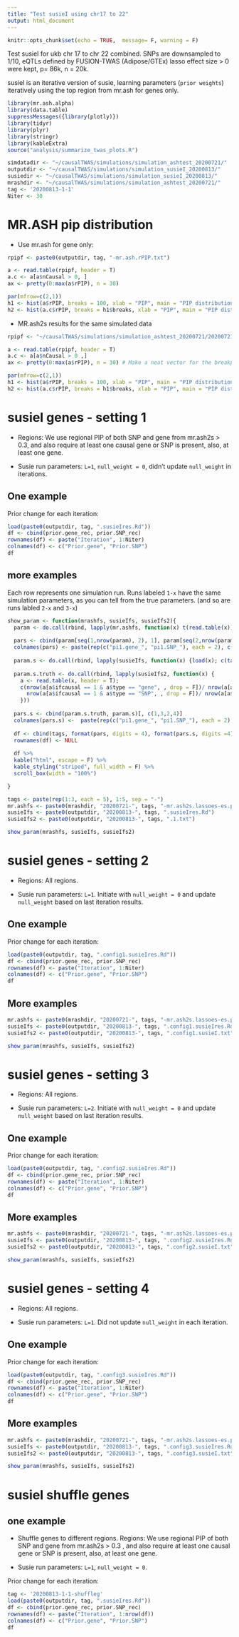 ```yaml
---
title: "Test susieI using chr17 to 22"
output: html_document
---
```


```r
knitr::opts_chunk$set(echo = TRUE,  message= F, warning = F)
```

Test susieI for ukb chr 17 to chr 22 combined. SNPs are downsampled to 1/10, eQTLs defined by FUSION-TWAS (Adipose/GTEx) lasso effect size > 0 were kept, p= 86k, n = 20k.

susieI is an iterative version of susie, learning parameters (`prior weights`) iteratively using the top region from mr.ash for genes only.

```r
library(mr.ash.alpha)
library(data.table)
suppressMessages({library(plotly)})
library(tidyr)
library(plyr)
library(stringr)
library(kableExtra)
source("analysis/summarize_twas_plots.R")
```
```r
simdatadir <- "~/causalTWAS/simulations/simulation_ashtest_20200721/"
outputdir <- "~/causalTWAS/simulations/simulation_susieI_20200813/"
susiedir <- "~/causalTWAS/simulations/simulation_susieI_20200813/"
mrashdir <- "~/causalTWAS/simulations/simulation_ashtest_20200721/"
tag <- '20200813-1-1'
Niter <- 30
```

# MR.ASH pip distribution

* Use mr.ash for gene only:

```r
rpipf <- paste0(outputdir, tag, "-mr.ash.rPIP.txt")

a <- read.table(rpipf, header = T)
a.c <- a[a$nCausal > 0, ]
ax <- pretty(0:max(a$rPIP), n = 30)

par(mfrow=c(2,1))
h1 <- hist(a$rPIP, breaks = 100, xlab = "PIP", main = "PIP distribution-all", col = "grey"); grid()
h2 <- hist(a.c$rPIP, breaks = h1$breaks, xlab = "PIP", main = "PIP distribution-causal", col = "salmon");grid()
```

* MR.ash2s results for the same simulated data

```r
rpipf <- "~/causalTWAS/simulations/simulation_ashtest_20200721/20200721-1-1-mr.ash2s.lassoes-es.rPIP.txt"

a <- read.table(rpipf, header = T)
a.c <- a[a$nCausal > 0 ,]
ax <- pretty(0:max(a$rPIP), n = 30) # Make a neat vector for the breakpoints

par(mfrow=c(2,1))
h1 <- hist(a$rPIP, breaks = 100, xlab = "PIP", main = "PIP distribution-all", col = "grey"); grid()
h2 <- hist(a.c$rPIP, breaks = h1$breaks, xlab = "PIP", main = "PIP distribution-causal", col = "salmon");grid()
```

# susieI genes - setting 1

* Regions: We use regional PIP of both SNP and gene from mr.ash2s > 0.3, and also require at least one causal gene or SNP is present, also, at least one gene.

* Susie run parameters: `L=1`, `null_weight = 0`, didn't update `null_weight` in iterations.

## One example

Prior change for each iteration:
```r
load(paste0(outputdir, tag, ".susieIres.Rd"))
df <- cbind(prior.gene_rec, prior.SNP_rec)
rownames(df) <- paste("Iteration", 1:Niter)
colnames(df) <- c("Prior.gene", "Prior.SNP")
df
```

## more examples

Each row represents one simulation run. Runs labeled `1-x` have the same simulation parameters, as you can tell from the true parameters. (and so are runs labled `2-x` and `3-x`)

```r
show_param <- function(mrashfs, susieIfs, susieIfs2){
  param <- do.call(rbind, lapply(mr.ashfs, function(x) t(read.table(x))[2:1,]))
 
  pars <- cbind(param[seq(1,nrow(param), 2), 1], param[seq(2,nrow(param), 2), 1], param[seq(1,nrow(param), 2), 3], param[seq(2,nrow(param), 2), 3])
  colnames(pars) <- paste(rep(c("pi1.gene_", "pi1.SNP_"), each = 2), c("truth", "mr.ash2"), sep = "")
    
  param.s <- do.call(rbind, lapply(susieIfs, function(x) {load(x); c(tail(prior.gene_rec, 1), tail(prior.SNP_rec,1))}))
  
  param.s.truth <- do.call(rbind, lapply(susieIfs2, function(x) {
    a <- read.table(x, header = T);
    c(nrow(a[a$ifcausal == 1 & a$type == "gene", , drop = F])/ nrow(a[a$type == "gene", , drop = F]),
      nrow(a[a$ifcausal == 1 & a$type == "SNP", , drop = F])/ nrow(a[a$type == "SNP", , drop = F]))
    }))
  
  pars.s <- cbind(param.s.truth, param.s)[, c(1,3,2,4)]
  colnames(pars.s) <-  paste(rep(c("pi1.gene_", "pi1.SNP_"), each = 2), c("susietruth", "susieI"), sep = "")
  
  df <- cbind(tags, format(pars, digits = 4), format(pars.s, digits =4))
  rownames(df) <- NULL
  
  df %>% 
  kable("html", escape = F) %>%
  kable_styling("striped", full_width = F) %>%
  scroll_box(width = "100%")

}

tags <- paste(rep(1:3, each = 5), 1:5, sep = "-")
mr.ashfs <- paste0(mrashdir, "20200721-", tags, "-mr.ash2s.lassoes-es.param.txt")
susieIfs <- paste0(outputdir, "20200813-", tags, ".susieIres.Rd")
susieIfs2 <- paste0(outputdir, "20200813-", tags, ".1.txt")

show_param(mrashfs, susieIfs, susieIfs2)
```


# susieI genes - setting 2

* Regions: All regions. 

* Susie run parameters: `L=1`. Initiate with `null_weight = 0` and update `null_weight` based on last iteration results.

## One example

Prior change for each iteration:
```r
load(paste0(outputdir, tag, ".config1.susieIres.Rd"))
df <- cbind(prior.gene_rec, prior.SNP_rec)
rownames(df) <- paste("Iteration", 1:Niter)
colnames(df) <- c("Prior.gene", "Prior.SNP")
df
```

## More examples

```r
mr.ashfs <- paste0(mrashdir, "20200721-", tags, "-mr.ash2s.lassoes-es.param.txt")
susieIfs <- paste0(outputdir, "20200813-", tags, ".config1.susieIres.Rd")
susieIfs2 <- paste0(outputdir, "20200813-", tags, ".config1.susieI.txt")

show_param(mrashfs, susieIfs, susieIfs2)
```

# susieI genes - setting 3

* Regions: All regions. 

* Susie run parameters: `L=2`. Initiate with `null_weight = 0` and update `null_weight` based on last iteration results.

## One example

Prior change for each iteration:
```r
load(paste0(outputdir, tag, ".config2.susieIres.Rd"))
df <- cbind(prior.gene_rec, prior.SNP_rec)
rownames(df) <- paste("Iteration", 1:Niter)
colnames(df) <- c("Prior.gene", "Prior.SNP")
df
```

## More examples

```r
mr.ashfs <- paste0(mrashdir, "20200721-", tags, "-mr.ash2s.lassoes-es.param.txt")
susieIfs <- paste0(outputdir, "20200813-", tags, ".config2.susieIres.Rd")
susieIfs2 <- paste0(outputdir, "20200813-", tags, ".config2.susieI.txt")

show_param(mrashfs, susieIfs, susieIfs2)
```


# susieI genes - setting 4

* Regions: All regions. 

* Susie run parameters: `L=1`. Did not update `null_weight` in each iteration.

## One example

Prior change for each iteration:
```r
load(paste0(outputdir, tag, ".config3.susieIres.Rd"))
df <- cbind(prior.gene_rec, prior.SNP_rec)
rownames(df) <- paste("Iteration", 1:Niter)
colnames(df) <- c("Prior.gene", "Prior.SNP")
df
```

## More examples

```r
mr.ashfs <- paste0(mrashdir, "20200721-", tags, "-mr.ash2s.lassoes-es.param.txt")
susieIfs <- paste0(outputdir, "20200813-", tags, ".config3.susieIres.Rd")
susieIfs2 <- paste0(outputdir, "20200813-", tags, ".config3.susieI.txt")

show_param(mrashfs, susieIfs, susieIfs2)
```



# susieI shuffle genes
## one example
* Shuffle genes to different regions. Regions: We use regional PIP of both SNP and gene from mr.ash2s > 0.3 , and also require at least one causal gene or SNP is present, also, at least one gene.

* Susie run parameters: `L=1`, `null_weight = 0`.

Prior change for each iteration:
```r
tag <- '20200813-1-1-shuffleg'
load(paste0(outputdir, tag, ".susieIres.Rd"))
df <- cbind(prior.gene_rec, prior.SNP_rec)
rownames(df) <- paste("Iteration", 1:nrow(df))
colnames(df) <- c("Prior.gene", "Prior.SNP")
df
```

